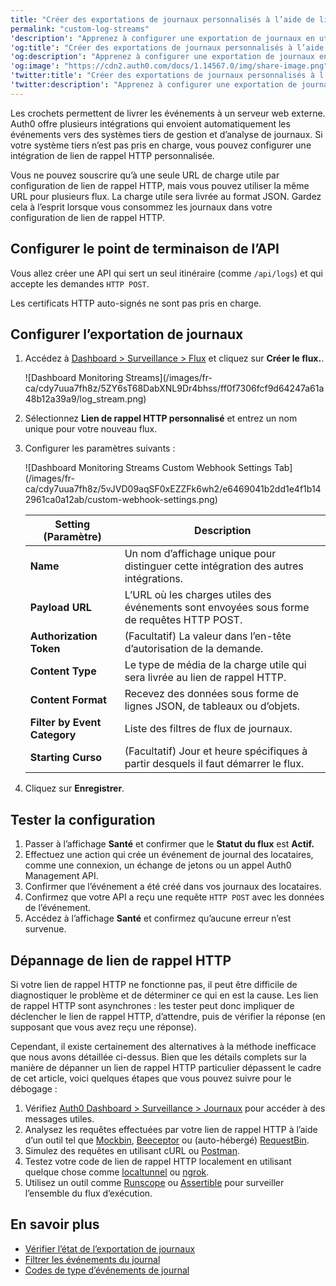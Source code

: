 ---
title: "Créer des exportations de journaux personnalisés à l’aide de liens de rappel HTTP"
permalink: "custom-log-streams"
'description': "Apprenez à configurer une exportation de journaux en utilisant un lien de rappel HTTP personnalisé pour exporter les événements de journal vers l’URL de votre choix."
'og:title': "Créer des exportations de journaux personnalisés à l’aide de liens de rappel HTTP"
'og:description': "Apprenez à configurer une exportation de journaux en utilisant un lien de rappel HTTP personnalisé pour exporter les événements de journal vers l’URL de votre choix."
'og:image': "https://cdn2.auth0.com/docs/1.14567.0/img/share-image.png"
'twitter:title': "Créer des exportations de journaux personnalisés à l’aide de liens de rappel HTTP"
'twitter:description': "Apprenez à configurer une exportation de journaux en utilisant un lien de rappel HTTP personnalisé pour exporter les événements de journal vers l’URL de votre choix."
---

Les crochets permettent de livrer les événements à un serveur web externe. Auth0 offre plusieurs intégrations qui envoient automatiquement les événements vers des systèmes tiers de gestion et d’analyse de journaux. Si votre système tiers n’est pas pris en charge, vous pouvez configurer une intégration de lien de rappel HTTP personnalisée.

<Callout icon="file-lines" color="#0EA5E9" iconType="regular">

Vous ne pouvez souscrire qu’à une seule URL de charge utile par configuration de lien de rappel HTTP, mais vous pouvez utiliser la même URL pour plusieurs flux. La charge utile sera livrée au format JSON. Gardez cela à l’esprit lorsque vous consommez les journaux dans votre configuration de lien de rappel HTTP.

</Callout>

## Configurer le point de terminaison de l’API

Vous allez créer une API qui sert un seul itinéraire (comme `/api/logs`) et qui accepte les demandes `HTTP POST`.

<Warning>

Les certificats HTTP auto-signés ne sont pas pris en charge.

</Warning>

## Configurer l’exportation de journaux

1. Accédez à [Dashboard > Surveillance > Flux](https://manage.auth0.com/#/log-streams)  et cliquez sur **Créer le flux.**.

   <Frame>![Dashboard Monitoring Streams](/images/fr-ca/cdy7uua7fh8z/5ZY6sT68DabXNL9Dr4bhss/ff0f7306fcf9d64247a61a48b12a39a9/log_stream.png)</Frame>

2. Sélectionnez **Lien de rappel HTTP personnalisé** et entrez un nom unique pour votre nouveau flux.
3. Configurer les paramètres suivants :

   <Frame>![Dashboard Monitoring Streams Custom Webhook Settings Tab](/images/fr-ca/cdy7uua7fh8z/5vJVD09aqSF0xEZZFk6wh2/e6469041b2dd1e4f1b142961ca0a12ab/custom-webhook-settings.png)</Frame>

   <table class="table"><thead>
   <tr>
   <th><strong>Setting (Paramètre)</strong></th>
   <th><strong>Description</strong></th>
   </tr>
   </thead>
   <tbody>
   <tr>
   <td><strong>Name</strong></td>
   <td>Un nom d’affichage unique pour distinguer cette intégration des autres intégrations.</td>
   </tr>
   <tr>
   <td><strong>Payload URL</strong></td>
   <td>L’URL où les charges utiles des événements sont envoyées sous forme de requêtes HTTP POST.</td>
   </tr>
   <tr>
   <td><strong>Authorization Token</strong></td>
   <td>(Facultatif) La valeur dans l’en-tête d’autorisation de la demande.</td>
   </tr>
   <tr>
   <td><strong>Content Type</strong></td>
   <td>Le type de média de la charge utile qui sera livrée au lien de rappel HTTP.</td>
   </tr>
   <tr>
   <td><strong>Content Format</strong></td>
   <td>Recevez des données sous forme de lignes JSON, de tableaux ou d’objets.</td>
   </tr>
   <tr>
   <td><strong>Filter by Event Category</strong></td>
   <td>Liste des filtres de flux de journaux.</td>
   </tr>
   <tr>
   <td><strong>Starting Curso</strong></td>
   <td>(Facultatif) Jour et heure spécifiques à partir desquels il faut démarrer le flux.</td>
   </tr>
   </tbody>
   </table>
4. Cliquez sur **Enregistrer**.

## Tester la configuration

1. Passer à l’affichage **Santé** et confirmer que le **Statut du flux** est **Actif.**
2. Effectuez une action qui crée un événement de journal des locataires, comme une connexion, un échange de jetons ou un appel Auth0 Management API.
3. Confirmer que l’événement a été créé dans vos journaux des locataires.
4. Confirmez que votre API a reçu une requête `HTTP POST` avec les données de l’événement.
5. Accédez à l’affichage **Santé** et confirmez qu’aucune erreur n’est survenue.

## Dépannage de lien de rappel HTTP

Si votre lien de rappel HTTP ne fonctionne pas, il peut être difficile de diagnostiquer le problème et de déterminer ce qui en est la cause. Les lien de rappel HTTP sont asynchrones : les tester peut donc impliquer de déclencher le lien de rappel HTTP, d’attendre, puis de vérifier la réponse (en supposant que vous avez reçu une réponse).

Cependant, il existe certainement des alternatives à la méthode inefficace que nous avons détaillée ci-dessus. Bien que les détails complets sur la manière de dépanner un lien de rappel HTTP particulier dépassent le cadre de cet article, voici quelques étapes que vous pouvez suivre pour le débogage :

1. Vérifiez [Auth0 Dashboard > Surveillance > Journaux](/docs/fr-ca/deploy-monitor/logs) pour accéder à des messages utiles.
2. Analysez les requêtes effectuées par votre lien de rappel HTTP à l’aide d’un outil tel que [Mockbin](http://mockbin.io/), [Beeceptor](https://beeceptor.com/) ou (auto-hébergé) [RequestBin](https://github.com/Runscope/requestbin).
3. Simulez des requêtes en utilisant cURL ou [Postman](https://www.getpostman.com/).
4. Testez votre code de lien de rappel HTTP localement en utilisant quelque chose comme [localtunnel](https://github.com/localtunnel/localtunnel) ou [ngrok](https://ngrok.com/).
5. Utilisez un outil comme [Runscope](https://www.runscope.com/) ou [Assertible](https://assertible.com/) pour surveiller l’ensemble du flux d’exécution.

## En savoir plus

* [Vérifier l’état de l’exportation de journaux](/docs/fr-ca/customize/log-streams/check-log-stream-health)
* [Filtrer les événements du journal](/docs/fr-ca/deploy-monitor/logs/log-event-filters)
* [Codes de type d’événements de journal](/docs/fr-ca/deploy-monitor/logs/log-event-type-codes)